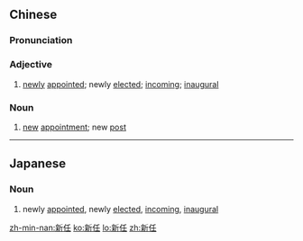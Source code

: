 ==Chinese==
{{zh-forms}}

===Pronunciation===
{{zh-pron
|m=xīnrèn
|c=san1 jam6
|mn=sin-jīm
|cat=a,n
}}

===Adjective===
{{zh-adj}}

# [[newly]] [[appointed]]; newly [[elected]]; [[incoming]]; [[inaugural]]

===Noun===
{{zh-noun}}

# [[new]] [[appointment]]; new [[post]]

----

==Japanese==
{{ja-kanjitab|しん|にん|yomi=o}}

===Noun===
{{ja-noun|しんにん}}

# newly [[appoint]]ed, newly [[elect]]ed, [[incoming]], [[inaugural]]

[[zh-min-nan:新任]]
[[ko:新任]]
[[lo:新任]]
[[zh:新任]]